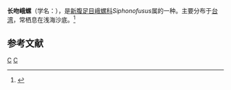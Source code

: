 {{Speciesbox
| taxon = Siphonofusus lubrica
| binomial_authority = (Dall, 1918)
}}
'''长吻峨螺'''（学名：''{{lang|la|Siphonofusus lubrica}}''），是[[新腹足目|新腹足目]][[峨螺科|峨螺科]]''Siphonofusus''属的一种。主要分布于[[台湾|台湾]]，常栖息在浅海沙底。<ref>{{cite web|url=http://shell.sinica.edu.tw/chinese/shellbase_detail.php?science_no=1081|title=国际贝库：长吻峨螺|publisher=台湾贝类资料库|accessdate=2009-08-11|archive-date=2016-03-04|archive-url=https://web.archive.org/web/20160304113620/http://shell.sinica.edu.tw/chinese/shellbase_detail.php?science_no=1081|dead-url=no}}</ref>

== 参考文献 ==
{{reflist}}
{{taxonbar}}
[[Category:_1918年描述的动物|C]]
[[Category:峨螺科|C]]
